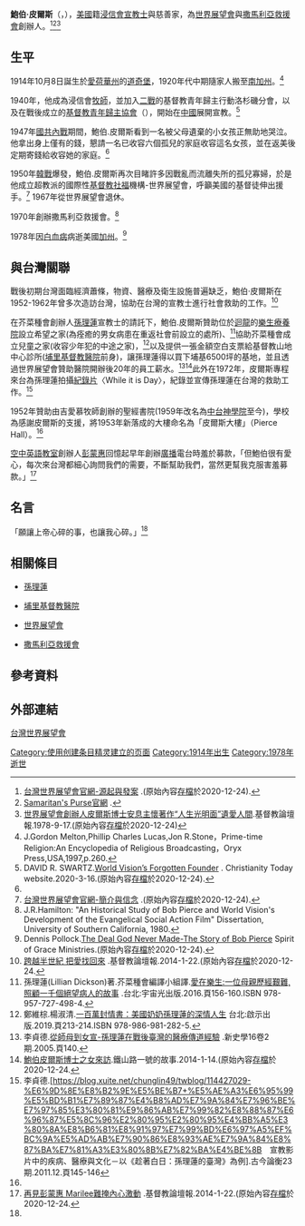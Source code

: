 '''鮑伯·皮爾斯'''（{{lang-en|Robert Pierce}}，{{bd|1914年||1978年}}），[[美國|美國]]籍[[浸信會|浸信會]][[宣教士|宣教士]]與慈善家，為[[世界展望會|世界展望會]]與[[撒馬利亞救援會|撒馬利亞救援會]]創辦人。<ref name="台灣世界展望會">[https://www.worldvision.org.tw/01_about/about.php?m1=1&m2=27&m3=0&m4=0 台灣世界展望會官網-源起與發案] {{Wayback|url=https://www.worldvision.org.tw/01_about/about.php?m1=1&m2=27&m3=0&m4=0 |date=20200410155850 }}.(原始內容[https://archive.vn/wip/4vjyz 存檔]於2020-12-24).</ref><ref>[https://www.charitynavigator.org/index.cfm?bay=search.summary&orgid=4423 Samaritan's Purse官網] {{Wayback|url=https://www.charitynavigator.org/index.cfm?bay=search.summary&orgid=4423 |date=20210203080612 }}.</ref><ref>[https://www.ct.org.tw/1100800 世界展望會創辦人皮爾斯博士安息主懷著作“人生光明面”遺愛人間].基督教論壇報.1978-9-17.(原始內容[https://archive.vn/wip/HPIUz 存檔]於2020-12-24)</ref>

== 生平 ==

1914年10月8日誕生於[[愛荷華州|愛荷華州]]的[[道奇堡|道奇堡]]，1920年代中期隨家人搬至[[南加州|南加州]]。<ref>J.Gordon Melton,Phillip Charles Lucas,Jon R.Stone，Prime-time Religion:An Encyclopedia of Religious Broadcasting，Oryx Press,USA,1997,p.260.</ref>

1940年，他成為浸信會[[牧師|牧師]]，並加入[[二戰|二戰]]的基督教青年歸主行動洛杉磯分會，以及在戰後成立的[[基督教青年歸主協會|基督教青年歸主協會]]（{{lang-en|{{link-en|Youth for Christ}}}}），開始在[[中國|中國]]展開宣教。<ref>DAVID R. SWARTZ.[https://www.christianitytoday.com/ct/2020/april/world-vision-kyung-chik-han-forgotten-founder.html World Vision’s Forgotten Founder] {{Wayback|url=https://www.christianitytoday.com/ct/2020/april/world-vision-kyung-chik-han-forgotten-founder.html |date=20210227091856 }}. Christianity Today website.2020-3-16.(原始內容[https://archive.vn/wip/8MFVS 存檔]於2020-12-24).</ref>

1947年[[國共內戰|國共內戰]]期間，鮑伯.皮爾斯看到一名被父母遺棄的小女孩正無助地哭泣。他拿出身上僅有的錢，懇請一名已收容六個孤兒的家庭收容這名女孩，並在返美後定期寄錢給收容她的家庭。<ref name="台灣世界展望會"></ref>

1950年[[韓戰|韓戰]]爆發，鮑伯.皮爾斯再次目睹許多因戰亂而流離失所的孤兒寡婦，於是他成立超教派的國際性[[基督教|基督教]][[社福|社福]]機構-世界展望會，呼籲美國的基督徒伸出援手。<ref name="世界展望會">[https://www.worldvision.org.tw/01_about/about.php?m1=1&m2=26&m3=0&m4=0 台灣世界展望會官網-簡介與信念] {{Wayback|url=https://www.worldvision.org.tw/01_about/about.php?m1=1&m2=26&m3=0&m4=0 |date=20200410160317 }}.(原始內容[https://archive.vn/wip/dehzU 存檔]於2020-12-24).</ref> 1967年從世界展望會退休。

1970年創辦撒馬利亞救援會。<ref>J.R.Hamilton: "An Historical Study of Bob Pierce and World Vision's Development of the Evangelical Social Action Film" Dissertation, University of Southern California, 1980.</ref>

1978年因[[白血病|白血病]]病逝美國[[加州|加州]]。<ref>Dennis Pollock.[https://www.spiritofgrace.org/articles/nl_2013/various/00_bob_pierce.html The Deal God Never Made-The Story of Bob Pierce] {{Wayback|url=https://www.spiritofgrace.org/articles/nl_2013/various/00_bob_pierce.html |date=20201112013118 }}Spirit of Grace Ministries.(原始內容[https://archive.vn/wip/IEBIl 存檔]於2020-12-24).</ref>

== 與台灣關聯 ==

戰後初期台灣面臨經濟蕭條，物資、醫療及衛生設施普遍缺乏，鮑伯·皮爾斯在1952-1962年曾多次造訪台灣，協助在台灣的宣教士進行社會救助的工作。<ref name="跨越半世紀">[https://www.ct.org.tw/1241080#ixzz6hVCcxNEV 跨越半世紀 把愛找回來] {{Wayback|url=https://www.ct.org.tw/1241080#ixzz6hVCcxNEV |date=20210422233339 }}.基督教論壇報.2014-1-22.(原始內容[https://archive.vn/wip/G0uyW 存檔]於2020-12-24.</ref>

在芥菜種會創辦人[[孫理蓮|孫理蓮]]宣教士的請託下，鮑伯.皮爾斯贊助位於[[迴龍|迴龍]]的[[樂生療養院|樂生療養院]]設立希望之家(為痊癒的男女病患在重返社會前設立的處所)、<ref name="愛在樂生">孫理蓮(Lillian Dickson)著.芥菜種會編譯小組譯.[https://www.books.com.tw/products/0010738098 愛在樂生:一位母親歷經艱難,照顧一千個絕望病人的故事] {{Wayback|url=https://www.books.com.tw/products/0010738098 |date=20210109064528 }}.台北:宇宙光出版.2016.頁156-160.ISBN 978-957-727-498-4.</ref>協助芥菜種會成立兒童之家(收容少年犯的中途之家)，<ref>鄭維棕.楊淑清.[https://www.books.com.tw/products/0010843859?utm_source=beautimode&utm_medium=ap-books&utm_content=recommend&utm_campaign=ap-202003 一百萬封情書：美國奶奶孫理蓮的深情人生] {{Wayback|url=https://www.books.com.tw/products/0010843859?utm_source=beautimode&utm_medium=ap-books&utm_content=recommend&utm_campaign=ap-202003 |date=20210109025528 }}台北:啟示出版.2019.頁213-214.ISBN 978-986-981-282-5.</ref>以及提供一張金額空白支票給基督教山地中心診所([[埔里基督教醫院|埔里基督教醫院]]前身)，讓孫理蓮得以買下埔基6500坪的基地，並且透過世界展望會贊助醫院開辦後20年的員工薪水。<ref>李貞德.[https://www2.ihp.sinica.edu.tw/file/2201UmmXtXY.pdf 從師母到女宣-孫理蓮在戰後臺灣的醫療傳道經驗] {{Webarchive|url=https://archive.is/20170326040126/https://www2.ihp.sinica.edu.tw/file/2201UmmXtXY.pdf |date=2017-03-26 }}.新史學16卷2期.2005.頁140.</ref><ref>[http://donation.pch.org.tw/media/ins.php?index_id=45&index_m_id=0 鮑伯皮爾斯博士之女來訪].鐵山路一號的故事.2014-1-14.(原始內容[https://archive.vn/wip/lXfBf 存檔]於2020-12-24.</ref>此外在1972年，皮爾斯專程來台為孫理蓮拍攝[[紀錄片|紀錄片]]〈While it is Day〉，紀錄並宣傳孫理蓮在台灣的救助工作。<ref>李貞德.[https://blog.xuite.net/chunglin49/twblog/114427029-%E6%9D%8E%E8%B2%9E%E5%BE%B7+%E5%AE%A3%E6%95%99%E5%BD%B1%E7%89%87%E4%B8%AD%E7%9A%84%E7%96%BE%E7%97%85%E3%80%81%E9%86%AB%E7%99%82%E8%88%87%E6%96%87%E5%8C%96%E2%80%95%E2%80%95%E4%BB%A5%E3%80%8A%E8%B6%81%E8%91%97%E7%99%BD%E6%97%A5%EF%BC%9A%E5%AD%AB%E7%90%86%E8%93%AE%E7%9A%84%E8%87%BA%E7%81%A3%E3%80%8B%E7%82%BA%E4%BE%8B　宣教影片中的疾病、醫療與文化－以《趁著白日：孫理蓮的臺灣》為例].古今論衡23期.2011.12.頁145-146</ref>

1952年贊助由吉愛慕牧師創辦的聖經書院(1959年改名為[[中台神學院|中台神學院]]至今)，學校為感謝皮爾斯的支援，將1953年新落成的大樓命名為「皮爾斯大樓」（Pierce Hall）。<ref name="跨越半世紀"></ref>

[[空中英語教室|空中英語教室]]創辦人[[彭蒙惠|彭蒙惠]]回憶起早年創辦[[廣播|廣播]]電台時羞於募款，「但鮑伯很有愛心，每次來台灣都細心詢問我們的需要，不斷幫助我們，當然更幫我克服害羞募款。」<ref name="１１">[https://www.ct.org.tw/1241081 再見彭蒙惠 Marilee難掩內心激動] {{Wayback|url=https://www.ct.org.tw/1241081 |date=20210515121623 }}.基督教論壇報.2014-1-22.(原始內容[https://archive.vn/wip/TJRmk 存檔]於2020-12-24.</ref>

== 名言 ==

「願讓上帝心碎的事，也讓我心碎。」<ref name="跨越半世紀"></ref>

== 相關條目 ==
*[[孫理蓮|孫理蓮]]

*[[埔里基督教醫院|埔里基督教醫院]]

*[[世界展望會|世界展望會]]

*[[撒馬利亞救援會|撒馬利亞救援會]]

== 參考資料 ==
{{Reflist|2}}

== 外部連結 ==

[https://m.worldvision.org.tw/ 台灣世界展望會] {{Wayback|url=https://m.worldvision.org.tw/ |date=20210124013740 }}

[[Category:使用创建条目精灵建立的页面|Category:使用创建条目精灵建立的页面]]
[[Category:1914年出生|Category:1914年出生]]
[[Category:1978年逝世|Category:1978年逝世]]